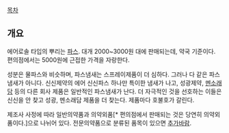 [[목차]]

== 개요 ==
에어로솔 타입의 뿌리는 [[파스]]. 대개 2000~3000원 대에 판매되는데, 약국 기준이다. 편의점에서는 5000원에 근접한 가격을 자랑한다. 

성분은 물파스와 비슷하며, 파스냄새는 스프레이제품이 더 심하다. 그러나 다 같은 파스냄새가 아니다.
신신제약의 에어 신신파스 하나만 특이한 냄새가 나고, 성광제약, [[멘소래담]] 등의 다른 회사 제품은 일반적인 파스냄새가 난다. 더 자극적인 것을 선호하는 이들은 신신을 안 찾고 성광, 멘소래담 제품을 더 찾는다. 제품마다 호불호가 갈린다.

제조사 사정에 따라 일반의약품과 의약외품[* 편의점에서 판매되는 것은 당연히 의약외품이다.]으로 나뉘어 있다. 전문의약품으로 분류된 품목이 있으면 [[추가바람]].
